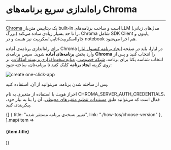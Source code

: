 
<Layout>

# راه‌اندازی سریع برنامه‌های Chroma
<hr className="mb-2" />

<a href="https://github.com/chroma-core/chroma" className="blue-link">Chroma</a> یک دیتابیس متن‌باز built-in است و ساخت برنامه‌های LLM (مدل‌های زبانی بزرگ) را تا حد بسیار زیادی ساده می‌کند. Chroma شامل SDK Client پایتون و جاوااسکریپت/تایپ‌اسکریپت نیز هست و در notebook هم اجرا می‌شود.


<div className="h-4" />

برای راه‌اندازی برنامه‌ی آماده Chroma در لیارا، باید در صفحه <a href="https://console.liara.ir/apps/create" className="blue-link">ایجاد برنامه‌ کنسول لیارا</a> وارد بخش <b>برنامه‌های آماده</b> شوید.
سپس برنامه‌ی <b>Chroma</b> 
را انتخاب کنید و پس از انتخاب شناسه یکتا برای برنامه، <a href="/paas/details/private-network" className="blue-link">شبکه خصوصی</a>، <a href="/paas/details/plans/about" className="blue-link">منابع سخت‌افزاری و بسته امکانات</a>، بر روی گزینه <b>ایجاد برنامه</b> کلیک کنید تا برنامه‌تان، ساخته شود:
<div className="h-4" />
<img src="https://files.liara.ir/docs/chroma/chroma.gif" alt="create one-click-app" />


<div className="h-4" />

پس از ساخته شدن برنامه، می‌توانید از آن، استفاده کنید.
<div className="h-2" />
<Alert variant="info">
<p>
احراز هویت با استفاده از متغیری به نام <Important>CHROMA_SERVER_AUTH_CREDENTIALS</Important>، فعال است که می‌توانید طبق <a href="/paas/details/envs" className="blue-link">مستندات تنظیم متغیرهای محیطی</a>، آن را بنا به نیاز خود، پیکربندی کنید.
</p>
</Alert>

<Section id="see-also" title="همچنین بخوانید:" />

<div className='h-2' />
<div className="grid grid-cols-1 gap-4">
            {[
      {
        title: "تغییر نسخه‌ی برنامه مستقر شده",
        link: "./how-tos/choose-version"
      },
  ].map(item =>
    <Link href={item.link}>
    <Card className="flex cursor-pointer w-full items-center justify-between">
        <div className="flex items-center gap-3">
        <h4>
            {item.title}
        </h4>
        </div>
        <GoArrowLeft className="ml-1" />
    </Card>
    </Link>
            )}
</div>


</Layout>